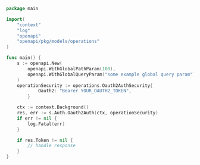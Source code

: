 ```go showLineNumbers copy filename="Oauth2 Auth usage example"
package main

import(
	"context"
	"log"
	"openapi"
	"openapi/pkg/models/operations"
)

func main() {
    s := openapi.New(
        openapi.WithGlobalPathParam(100),
        openapi.WithGlobalQueryParam("some example global query param"),
    )
    operationSecurity := operations.Oauth2AuthSecurity{
            Oauth2: "Bearer YOUR_OAUTH2_TOKEN",
        }

    ctx := context.Background()
    res, err := s.Auth.Oauth2Auth(ctx, operationSecurity)
    if err != nil {
        log.Fatal(err)
    }

    if res.Token != nil {
        // handle response
    }
}
```
